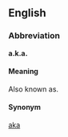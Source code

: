 ==English==

===Abbreviation===
'''a.k.a.'''

====Meaning====
Also known as.

====Synonym====
[[aka]]